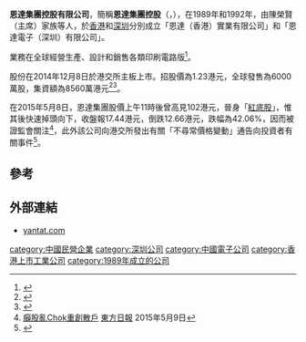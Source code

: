 '''恩達集團控股有限公司'''，簡稱'''恩達集團控股'''（'''{{lang-en|YAN TAT GROUP HOLDINGS LIMITED}}'''，{{hkex|1480}}），在1989年和1992年，由陳榮賢（主席）家族等人，於[[香港|香港]]和[[深圳|深圳]]分別成立「恩達（香港）實業有限公司」和「恩達電子（深圳）有限公司」。

業務在全球經營生產、設計和銷售各類印刷電路版<ref>{{Cite web |url=http://www.irasia.com/listco/hk/yantat/profilec.htm |title=恩達集團控股有限公司簡介 |access-date=2015-05-08 |archive-date=2019-08-22 |archive-url=https://web.archive.org/web/20190822081021/http://www.irasia.com/listco/hk/yantat/profilec.htm |dead-url=no }}</ref>。

股份在2014年12月8日於港交所主板上市。招股價為1.23港元，全球發售為6000萬股，集資額為8560萬港元<ref>{{Cite web |url=http://doc.irasia.com/listco/hk/yantat/announcement/ca141126.pdf |title=恩達集團控股有限公司招股通告 |access-date=2019-05-16 |archive-date=2019-08-18 |archive-url=https://web.archive.org/web/20190818202018/http://doc.irasia.com/listco/hk/yantat/announcement/ca141126.pdf }}</ref><ref>{{Cite web |url=http://doc.irasia.com/listco/hk/yantat/listingdoc/cl141126.pdf |title=恩達集團控股有限公司招股資料 |access-date=2019-05-16 |archive-date=2019-08-20 |archive-url=https://web.archive.org/web/20190820154436/http://doc.irasia.com/listco/hk/yantat/listingdoc/cl141126.pdf }}</ref>。

在2015年5月8日，恩達集團股價上午11時後曾高見102港元，晉身「[[紅底股|紅底股]]」，惟其後快速掉頭向下，收盤報17.44港元，倒跌12.66港元，跌幅為42.06%，因而被證監會關注<ref>[http://orientaldaily.on.cc/cnt/finance/20150509/00202_001.html 癲股亂Chok重創散戶] {{Wayback|url=http://orientaldaily.on.cc/cnt/finance/20150509/00202_001.html |date=20191115104731 }}[[東方日報|東方日報]] 2015年5月9日</ref>，此外該公司向港交所發出有關「不尋常價格變動」通告向投資者有關事件<ref>{{Cite web |url=http://doc.irasia.com/listco/hk/yantat/announcement/ca150508.pdf |title=不尋常價格變動通告 |access-date=2019-05-16 |archive-date=2019-08-12 |archive-url=https://web.archive.org/web/20190812085929/http://doc.irasia.com/listco/hk/yantat/announcement/ca150508.pdf }}</ref>。

==參考==
{{reflist}}

==外部連結==
*[http://www.yantat.com/ yantat.com] {{Wayback|url=http://www.yantat.com/ |date=20210117221624 }}

[[category:中國民營企業|category:中國民營企業]]
[[category:深圳公司|category:深圳公司]]
[[category:中國電子公司|category:中國電子公司]]
[[category:香港上市工業公司|category:香港上市工業公司]]
[[category:1989年成立的公司|category:1989年成立的公司]]